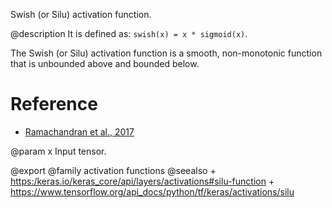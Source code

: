 Swish (or Silu) activation function.

@description
It is defined as: `swish(x) = x * sigmoid(x)`.

The Swish (or Silu) activation function is a smooth,
non-monotonic function that is unbounded above and
bounded below.

# Reference
- [Ramachandran et al., 2017](https://arxiv.org/abs/1710.05941)

@param x Input tensor.

@export
@family activation functions
@seealso
+ <https:/keras.io/keras_core/api/layers/activations#silu-function>
+ <https://www.tensorflow.org/api_docs/python/tf/keras/activations/silu>
